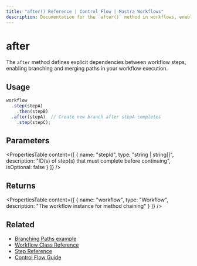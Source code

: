 ```yaml
---
title: "after() Reference | Control Flow | Mastra Workflows"
description: Documentation for the `after()` method in workflows, enabling branching and merging paths.
---
```


# after

The `after` method defines explicit dependencies between workflow steps, enabling branching and merging paths in your workflow execution.

## Usage

```typescript
workflow
  .step(stepA)
    .then(stepB)
  .after(stepA)  // Create new branch after stepA completes
    .step(stepC);
```

## Parameters

<PropertiesTable
  content={[
    {
      name: "stepId",
      type: "string | string[]",
      description: "ID(s) of step(s) that must complete before continuing",
      isOptional: false
    }
  ]}
/>

## Returns

<PropertiesTable
  content={[
    {
      name: "workflow",
      type: "Workflow",
      description: "The workflow instance for method chaining"
    }
  ]}
/>

## Related

- [Branching Paths example](../../../examples/workflows/branching-paths.mdx)
- [Workflow Class Reference](./workflow.mdx)
- [Step Reference](./step-class.mdx) 
- [Control Flow Guide](../../workflows/control-flow.mdx)

